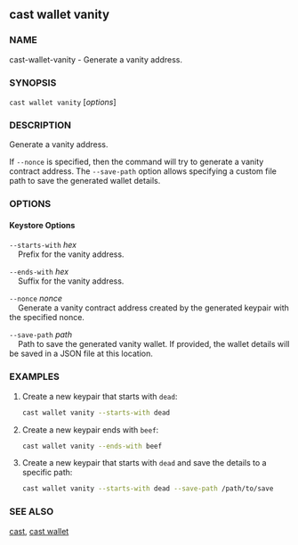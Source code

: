
## cast wallet vanity

### NAME

cast-wallet-vanity - Generate a vanity address.

### SYNOPSIS

`cast wallet vanity` [*options*]

### DESCRIPTION

Generate a vanity address.

If `--nonce` is specified, then the command will try to generate a vanity contract address. The `--save-path` option allows specifying a custom file path to save the generated wallet details.

### OPTIONS

#### Keystore Options

`--starts-with` _hex_  
&nbsp;&nbsp;&nbsp;&nbsp;Prefix for the vanity address.

`--ends-with` _hex_  
&nbsp;&nbsp;&nbsp;&nbsp;Suffix for the vanity address.

`--nonce` _nonce_  
&nbsp;&nbsp;&nbsp;&nbsp;Generate a vanity contract address created by the generated keypair with the specified nonce.

`--save-path` _path_  
&nbsp;&nbsp;&nbsp;&nbsp;Path to save the generated vanity wallet. If provided, the wallet details will be saved in a JSON file at this location.

<CommonOptions />

### EXAMPLES

1. Create a new keypair that starts with `dead`:

   ```sh
   cast wallet vanity --starts-with dead
   ```

2. Create a new keypair ends with `beef`:

   ```sh
   cast wallet vanity --ends-with beef
   ```

3. Create a new keypair that starts with `dead` and save the details to a specific path:
   ```sh
   cast wallet vanity --starts-with dead --save-path /path/to/save
   ```

### SEE ALSO

[cast](./cast.md), [cast wallet](./cast-wallet.md)
